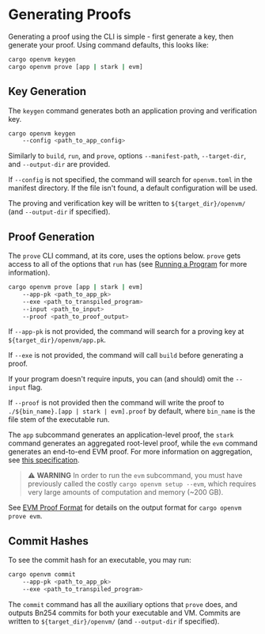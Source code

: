 # Generating Proofs

Generating a proof using the CLI is simple - first generate a key, then generate your proof. Using command defaults, this looks like:

```bash
cargo openvm keygen
cargo openvm prove [app | stark | evm]
```

## Key Generation

The `keygen` command generates both an application proving and verification key.

```bash
cargo openvm keygen
    --config <path_to_app_config>
```

Similarly to `build`, `run`, and `prove`, options `--manifest-path`, `--target-dir`, and `--output-dir` are provided.

If `--config` is not specified, the command will search for `openvm.toml` in the manifest directory. If the file isn't found, a default configuration will be used.

The proving and verification key will be written to `${target_dir}/openvm/` (and `--output-dir` if specified).

## Proof Generation

The `prove` CLI command, at its core, uses the options below. `prove` gets access to all of the options that `run` has (see [Running a Program](/book/writing-apps/running-a-program) for more information).

```bash
cargo openvm prove [app | stark | evm]
    --app-pk <path_to_app_pk>
    --exe <path_to_transpiled_program>
    --input <path_to_input>
    --proof <path_to_proof_output>
```

If `--app-pk` is not provided, the command will search for a proving key at `${target_dir}/openvm/app.pk`.

If `--exe` is not provided, the command will call `build` before generating a proof.

If your program doesn't require inputs, you can (and should) omit the `--input` flag.

If `--proof` is not provided then the command will write the proof to `./${bin_name}.[app | stark | evm].proof` by default, where `bin_name` is the file stem of the executable run.

The `app` subcommand generates an application-level proof, the `stark` command generates an aggregated root-level proof, while the `evm` command generates an end-to-end EVM proof. For more information on aggregation, see [this specification](https://github.com/openvm-org/openvm/blob/bf8df90b13f4e80bb76dbb71f255a12154c84838/docs/specs/continuations.md).

> ⚠️ **WARNING**
> In order to run the `evm` subcommand, you must have previously called the costly `cargo openvm setup --evm`, which requires very large amounts of computation and memory (~200 GB).

See [EVM Proof Format](./verifying-proofs#evm-proof-json-format) for details on the output format for `cargo openvm prove evm`.

## Commit Hashes

To see the commit hash for an executable, you may run:

```bash
cargo openvm commit
    --app-pk <path_to_app_pk>
    --exe <path_to_transpiled_program>
```

The `commit` command has all the auxiliary options that `prove` does, and outputs Bn254 commits for both your executable and VM. Commits are written to `${target_dir}/openvm/` (and `--output-dir` if specified).

